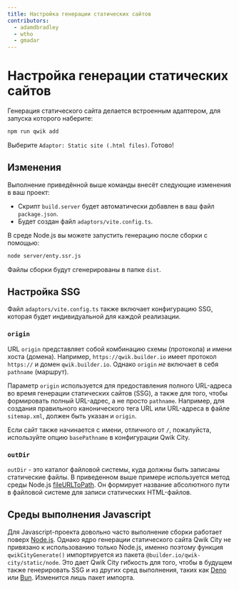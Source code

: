 ```yaml
---
title: Настройка генерации статических сайтов
contributors:
  - adamdbradley
  - wtho
  - gmadar
---
```


# Настройка генерации статических сайтов

Генерация статического сайта делается встроенным адаптером, для запуска которого наберите:

```bash
npm run qwik add
```

Выберите `Adaptor: Static site (.html files)`. Готово!

## Изменения

Выполнение приведённой выше команды внесёт следующие изменения в ваш проект:
  - Скрипт `build.server` будет автоматически добавлен в ваш файл `package.json`.
  - Будет создан файл `adaptors/vite.config.ts`.

В среде Node.js вы можете запустить генерацию после сборки с помощью:

```bash
node server/enty.ssr.js
```

Файлы сборки будут сгенерированы в папке `dist`.

## Настройка SSG

Файл `adaptors/vite.config.ts` также включает конфигурацию SSG, которая будет индивидуальной для каждой реализации.

### `origin`

URL `origin` представляет собой комбинацию схемы (протокола) и имени хоста (домена). Например, `https://qwik.builder.io` имеет протокол `https://` и домен `qwik.builder.io`. Однако `origin` _не_ включает в себя `pathname` (маршрут).

Параметр `origin` используется для предоставления полного URL-адреса во время генерации статических сайтов (SSG), а также для того, чтобы формировать полный URL-адрес, а не просто `pathname`. Например, для создания правильного канонического тега URL или URL-адреса в файле `sitemap.xml`, должен быть указан и `origin`.

Если сайт также начинается с имени, отличного от `/`, пожалуйста, используйте опцию `basePathname` в конфигурации Qwik City.

### `outDir`

`outDir` - это каталог файловой системы, куда должны быть записаны статические файлы. В приведенном выше примере используется метод среды Node.js [fileURLToPath](https://nodejs.org/api/url.html#urlfileurltopathurl). Он формирует название абсолютного пути в файловой системе для записи статических HTML-файлов.

## Среды выполнения Javascript

Для Javascript-проекта довольно часто выполнение сборки работает поверх [Node.js](https://nodejs.org/en/docs/). Однако ядро генерации статического сайта Qwik City не привязано к использованию только Node.js, именно поэтому функция `qwikCityGenerate()` импортируется из пакета `@builder.io/qwik-city/static/node`. Это дает Qwik City гибкость для того, чтобы в будущем также генерировать SSG и из других сред выполнения, таких как [Deno](https://deno.land/) или [Bun](https://bun.sh/). Изменится лишь пакет импорта.
